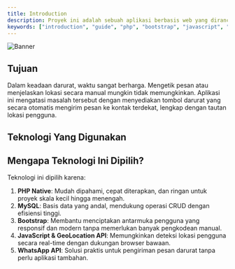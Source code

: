 ```yaml
---
title: Introduction
description: Proyek ini adalah sebuah aplikasi berbasis web yang dirancang untuk membantu pengguna dalam situasi darurat. Aplikasi ini memungkinkan pengguna mengirimkan pesan WhatsApp darurat kepada kontak yang telah disimpan, lengkap dengan lokasi terkini pengguna. Sistem ini dibuat sederhana namun fungsional, mengutamakan kecepatan dan efisiensi dalam situasi mendesak.
keywords: ["introduction", "guide", "php", "bootstrap", "javascript", "mysql"]
---
```


![Banner](/images/banner.png "Documents")

## Tujuan

Dalam keadaan darurat, waktu sangat berharga. Mengetik pesan atau menjelaskan lokasi secara manual mungkin tidak memungkinkan. Aplikasi ini mengatasi masalah tersebut dengan menyediakan tombol darurat yang secara otomatis mengirim pesan ke kontak terdekat, lengkap dengan tautan lokasi pengguna.

## Teknologi Yang Digunakan

<CardGrid>
  <Card
    title="Backend (Server-Side)"
    description="Menggunakan PHP Native untuk logika backend, operasi CRUD data kontak darurat, dan pengintegrasian pengiriman pesan melalui WhatsApp API."
  />
  <Card
    title="Database"
    description="MySQL digunakan untuk menyimpan data kontak darurat seperti nama dan nomor WhatsApp, dengan tabel yang sederhana untuk pengelolaan data."
  />
  <Card
    title="Frontend (Client-Side)"
    description="Menggunakan kombinasi HTML, CSS, JavaScript, dan Bootstrap untuk menciptakan antarmuka yang responsif, modern, dan ramah pengguna."
  />
  <Card
    title="Bootstrap"
    description="Framework CSS ini digunakan untuk membuat elemen UI seperti form, tabel, tombol, dan card agar lebih menarik dan cepat dibuat."
  />
  <Card
    title="JavaScript & GeoLocation API"
    description="JavaScript digunakan untuk mengambil lokasi pengguna secara real-time menggunakan GeoLocation API dan membuat tautan lokasi dalam format Google Maps."
  />
  <Card
    title="WhatsApp API"
    description="Pesan darurat dikirim menggunakan tautan dinamis ke WhatsApp dengan format `https://wa.me/<nomor>?text=<pesan>`."
  />
</CardGrid>

## Mengapa Teknologi Ini Dipilih?

Teknologi ini dipilih karena:

1. **PHP Native**: Mudah dipahami, cepat diterapkan, dan ringan untuk proyek skala kecil hingga menengah.
2. **MySQL**: Basis data yang andal, mendukung operasi CRUD dengan efisiensi tinggi.
3. **Bootstrap**: Membantu menciptakan antarmuka pengguna yang responsif dan modern tanpa memerlukan banyak pengkodean manual.
4. **JavaScript & GeoLocation API**: Memungkinkan deteksi lokasi pengguna secara real-time dengan dukungan browser bawaan.
5. **WhatsApp API**: Solusi praktis untuk pengiriman pesan darurat tanpa perlu aplikasi tambahan.